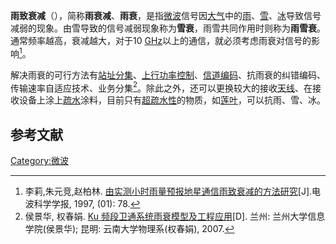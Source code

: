 {{Infobox
|above = 别称
|data1 = '''降雨衰减'''、'''降雨衰落'''、'''降水衰减'''、'''降水衰落'''
}}
'''雨致衰减'''（{{lang-en|rain fade, rain attenuation}}），简称'''雨衰减'''、'''雨衰'''，是指[[微波|微波]]信号因[[大气|大气]]中的[[雨|雨]]、[[雪|雪]]、[[冰|冰]]导致信号减弱的现象。由雪导致的信号减弱现象称为'''雪衰'''，雨雪共同作用时则称为'''雨雪衰'''。通常频率越高，衰减越大，对于10 [[GHz|GHz]]以上的通信，就必须考虑雨衰对信号的影响<ref>李莉,朱元竞,赵柏林. [http://www.cnki.com.cn/Article/CJFDTOTAL-DBKX199701011.htm 由实测小时雨量预报地星通信雨致衰减的方法研究][J].电波科学学报, 1997, (01): 78.</ref>。

解决雨衰的可行方法有[[站址分集|站址分集]]、[[上行功率控制|上行功率控制]]、[[信道编码|信道编码]]、抗雨衰的纠错编码、传输速率自适应技术、业务分集<ref>侯景华, 权春娟. [http://www.paper.edu.cn/index.php/default/releasepaper/downPaper/200706-362 Ku 频段卫通系统雨衰模型及工程应用][D]. 兰州: 兰州大学信息学院(侯景华); 昆明: 云南大学物理系(权春娟), 2007.</ref>。除此之外，还可以更换较大的接收[[天线|天线]]、在接收设备上涂上[[疏水性|疏水]]涂料，目前只有[[疏水性#超疏水性|超疏水性]]的物质，如[[荷葉效應|莲叶]]，可以抗雨、雪、冰。

==参考文献==
<references />

[[Category:微波|Category:微波]]